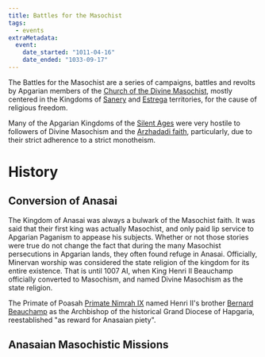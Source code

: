 ```yaml
---
title: Battles for the Masochist
tags:
  - events
extraMetadata:
  event:
    date_started: "1011-04-16"
    date_ended: "1033-09-17"
---
```


The Battles for the Masochist are a series of campaigns, battles and revolts by
Apgarian members of the
[Church of the Divine Masochist](/world/religions/divine-masochism/),
mostly centered in the Kingdoms of
[Sanery](/world/organizations/kingdom-of-sanery/) and
[Estrega](/world/organizations/kingdom-of-estrega/) territories, for the cause of
religious freedom.

Many of the Apgarian Kingdoms of the [Silent Ages](/world/concepts/silent-ages/)
were very hostile to followers of Divine Masochism and the
[Arzhadadi faith](/world/religions/arzhadad/), particularly, due to their strict
adherence to a strict monotheism.

# History

## Conversion of Anasai

The Kingdom of Anasai was always a bulwark of the Masochist faith. It was said
that their first king was actually Masochist, and only paid lip service to
Apgarian Paganism to appease his subjects. Whether or not those stories were
true do not change the fact that during the many Masochist persecutions in
Apgarian lands, they often found refuge in Anasai. Officially, Minervan worship
was considered the state religion of the kingdom for its entire existence. That
is until 1007 AI, when King Henri II Beauchamp officially converted to
Masochism, and named Divine Masochism as the state religion.

The Primate of Poasah [Primate Nimrah IX](/world/characters/nimrah-ix/) named
Henri II's brother [Bernard Beauchamp](/world/characters/bernard-beauchamp/) as
the Archbishop of the historical Grand Diocese of Hapgaria, reestablished "as
reward for Anasaian piety".

## Anasaian Masochistic Missions

##
